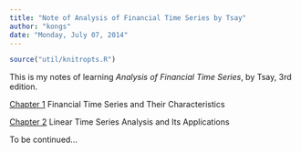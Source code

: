 ```yaml
---
title: "Note of Analysis of Financial Time Series by Tsay"
author: "kongs"
date: "Monday, July 07, 2014"
---
```


```r
source("util/knitropts.R")
```


This is my notes of learning *Analysis of Financial Time Series*,
by Tsay, 3rd edition.

[Chapter 1](CH1.html) Financial Time Series and Their Characteristics

[Chapter 2](CH2.html) Linear Time Series Analysis and Its Applications

To be continued...